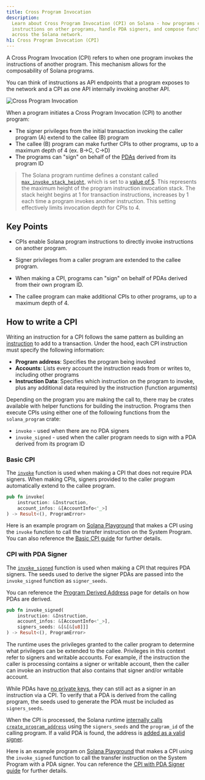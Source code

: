 ```yaml
---
title: Cross Program Invocation
description:
  Learn about Cross Program Invocation (CPI) on Solana - how programs can call
  instructions on other programs, handle PDA signers, and compose functionality
  across the Solana network.
h1: Cross Program Invocation (CPI)
---
```


A Cross Program Invocation (CPI) refers to when one program invokes the
instructions of another program. This mechanism allows for the composability of
Solana programs.

You can think of instructions as API endpoints that a program exposes to the
network and a CPI as one API internally invoking another API.

![Cross Program Invocation](/assets/docs/core/cpi/cpi.svg)

When a program initiates a Cross Program Invocation (CPI) to another program:

- The signer privileges from the initial transaction invoking the caller program
  (A) extend to the callee (B) program
- The callee (B) program can make further CPIs to other programs, up to a
  maximum depth of 4 (ex. B->C, C->D)
- The programs can "sign" on behalf of the [PDAs](/docs/core/pda) derived
  from its program ID

> The Solana program runtime defines a constant called
> [`max_invoke_stack_height`](https://github.com/solana-labs/solana/blob/27eff8408b7223bb3c4ab70523f8a8dca3ca6645/program-runtime/src/compute_budget.rs#L31-L35),
> which is set to a
> [value of 5](https://github.com/solana-labs/solana/blob/27eff8408b7223bb3c4ab70523f8a8dca3ca6645/program-runtime/src/compute_budget.rs#L138).
> This represents the maximum height of the program instruction invocation
> stack. The stack height begins at 1 for transaction instructions, increases by
> 1 each time a program invokes another instruction. This setting effectively
> limits invocation depth for CPIs to 4.

## Key Points

- CPIs enable Solana program instructions to directly invoke instructions on
  another program.

- Signer privileges from a caller program are extended to the callee program.

- When making a CPI, programs can "sign" on behalf of PDAs derived from their
  own program ID.

- The callee program can make additional CPIs to other programs, up to a maximum
  depth of 4.

## How to write a CPI

Writing an instruction for a CPI follows the same pattern as building an
[instruction](/docs/core/transactions#instruction) to add to a transaction.
Under the hood, each CPI instruction must specify the following information:

- **Program address**: Specifies the program being invoked
- **Accounts**: Lists every account the instruction reads from or writes to,
  including other programs
- **Instruction Data**: Specifies which instruction on the program to invoke,
  plus any additional data required by the instruction (function arguments)

Depending on the program you are making the call to, there may be crates
available with helper functions for building the instruction. Programs then
execute CPIs using either one of the following functions from the
`solana_program` crate:

- `invoke` - used when there are no PDA signers
- `invoke_signed` - used when the caller program needs to sign with a PDA
  derived from its program ID

### Basic CPI

The
[`invoke`](https://github.com/solana-labs/solana/blob/27eff8408b7223bb3c4ab70523f8a8dca3ca6645/sdk/program/src/program.rs#L132)
function is used when making a CPI that does not require PDA signers. When
making CPIs, signers provided to the caller program automatically extend to the
callee program.

```rust
pub fn invoke(
    instruction: &Instruction,
    account_infos: &[AccountInfo<'_>]
) -> Result<(), ProgramError>
```

Here is an example program on
[Solana Playground](https://beta.solpg.io/github.com/ZYJLiu/doc-examples/tree/main/cpi-invoke)
that makes a CPI using the `invoke` function to call the transfer instruction on
the System Program. You can also reference the
[Basic CPI guide](/developers/guides/getstarted/how-to-cpi) for further details.

### CPI with PDA Signer

The
[`invoke_signed`](https://github.com/solana-labs/solana/blob/27eff8408b7223bb3c4ab70523f8a8dca3ca6645/sdk/program/src/program.rs#L247)
function is used when making a CPI that requires PDA signers. The seeds used to
derive the signer PDAs are passed into the `invoke_signed` function as
`signer_seeds`.

You can reference the [Program Derived Address](/docs/core/pda) page for
details on how PDAs are derived.

```rust
pub fn invoke_signed(
    instruction: &Instruction,
    account_infos: &[AccountInfo<'_>],
    signers_seeds: &[&[&[u8]]]
) -> Result<(), ProgramError>
```

The runtime uses the privileges granted to the caller program to determine what
privileges can be extended to the callee. Privileges in this context refer to
signers and writable accounts. For example, if the instruction the caller is
processing contains a signer or writable account, then the caller can invoke an
instruction that also contains that signer and/or writable account.

While PDAs have [no private keys](/docs/core/pda#what-is-a-pda), they can
still act as a signer in an instruction via a CPI. To verify that a PDA is
derived from the calling program, the seeds used to generate the PDA must be
included as `signers_seeds`.

When the CPI is processed, the Solana runtime
[internally calls `create_program_address`](https://github.com/solana-labs/solana/blob/27eff8408b7223bb3c4ab70523f8a8dca3ca6645/programs/bpf_loader/src/syscalls/cpi.rs#L550)
using the `signers_seeds` and the `program_id` of the calling program. If a
valid PDA is found, the address is
[added as a valid signer](https://github.com/solana-labs/solana/blob/27eff8408b7223bb3c4ab70523f8a8dca3ca6645/programs/bpf_loader/src/syscalls/cpi.rs#L552).

Here is an example program on
[Solana Playground](https://beta.solpg.io/github.com/ZYJLiu/doc-examples/tree/main/cpi-invoke-signed)
that makes a CPI using the `invoke_signed` function to call the transfer
instruction on the System Program with a PDA signer. You can reference the
[CPI with PDA Signer guide](/developers/guides/getstarted/how-to-cpi-with-signer)
for further details.
